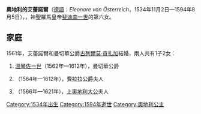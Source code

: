 {{Otheruses|subject=神聖羅馬皇帝[[斐迪南一世_(神圣罗马帝国)|斐迪南一世]]的女兒|other=其他同名的奧地利女大公|奧地利的艾蕾諾爾}}
{{Infobox royalty
| name        = 奧地利的艾蕾諾爾
| title       = 曼切華公爵夫人
| image       = Anonym Erzherzogin Eleonore.jpg
| birth_date  = {{birth date|1534|11|2|df=y}}
| birth_place = [[維也納|維也納]]
| death_date  = {{death date and age|1594|8|5|1534|11|2|df=y}}
| death_place = [[曼托瓦|曼切華]]
| house       = [[哈布斯堡王朝|哈布斯堡王朝]]
| father      = [[斐迪南一世_(神圣罗马帝国)|斐迪南一世]]
| mother      = [[安娜·雅蓋洛|安娜·雅蓋洛]]
}}

'''奧地利的艾蕾諾爾'''（[[德語|德語]]：''Eleonore von Österreich''，1534年11月2日—1594年8月5日），{{le|曼切華公爵夫人|List of Mantuan consorts}}，神聖羅馬皇帝[[斐迪南一世_(神圣罗马帝国)|斐迪南一世]]的第六女。

== 家庭 ==
1561年，艾蕾諾爾和曼切華公爵[[古列爾莫·貢扎加|古列爾莫·貢扎加]]結婚，兩人共有1子2女：
# [[溫琴佐一世·貢扎加|溫琴佐一世]]（1562年—1612年），曼切華公爵
# {{le|瑪格麗塔·貢扎加 (1564-1618)|Margherita Gonzaga, Duchess of Ferrara|瑪格麗塔}}（1564年—1612年），費拉拉公爵夫人
# {{le|安娜·卡特琳娜·貢扎加|Anna Juliana Gonzaga|安娜·卡特琳娜}}（1566年—1621年），[[斐迪南二世_(上奧地利)|上奧地利大公]]夫人

[[Category:1534年出生|Category:1534年出生]]
[[Category:1594年逝世|Category:1594年逝世]]
[[Category:奧地利公主|Category:奧地利公主]]